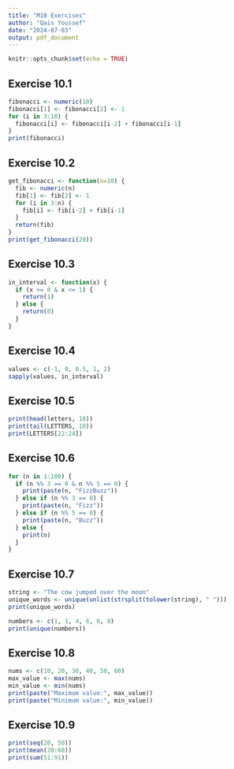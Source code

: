 ---
title: "M10 Exercises"
author: "Qais Youssef"
date: "2024-07-03"
output: pdf_document
---

```{r setup, include=FALSE}
knitr::opts_chunk$set(echo = TRUE)
```
## Exercise 10.1

```{r}
fibonacci <- numeric(10)
fibonacci[1] <- fibonacci[2] <- 1
for (i in 3:10) {
  fibonacci[i] <- fibonacci[i-2] + fibonacci[i-1]
}
print(fibonacci)

```

## Exercise 10.2

```{r}
get_fibonacci <- function(n=10) {
  fib <- numeric(n)
  fib[1] <- fib[2] <- 1
  for (i in 3:n) {
    fib[i] <- fib[i-2] + fib[i-1]
  }
  return(fib)
}
print(get_fibonacci(20))
```

## Exercise 10.3

```{r}
in_interval <- function(x) { 
  if (x >= 0 & x <= 1) { 
    return(1) 
  } else { 
    return(0) 
  } 
}
```

## Exercise 10.4

```{r}
values <- c(-1, 0, 0.5, 1, 2)
sapply(values, in_interval)
```

## Exercise 10.5

```{r}
print(head(letters, 10))
print(tail(LETTERS, 10))
print(LETTERS[22:24])
```

## Exercise 10.6

```{r}
for (n in 1:100) {
  if (n %% 3 == 0 & n %% 5 == 0) {
    print(paste(n, "FizzBuzz"))
  } else if (n %% 3 == 0) {
    print(paste(n, "Fizz"))
  } else if (n %% 5 == 0) {
    print(paste(n, "Buzz"))
  } else {
    print(n)
  }
}
```

## Exercise 10.7

```{r}
string <- "The cow jumped over the moon"
unique_words <- unique(unlist(strsplit(tolower(string), " ")))
print(unique_words)

numbers <- c(1, 1, 4, 6, 6, 8)
print(unique(numbers))
```
## Exercise 10.8

```{r}
nums <- c(10, 20, 30, 40, 50, 60)
max_value <- max(nums)
min_value <- min(nums)
print(paste("Maximum value:", max_value))
print(paste("Minimum value:", min_value))
```
## Exercise 10.9

```{r}
print(seq(20, 50))
print(mean(20:60))
print(sum(51:91))
```
